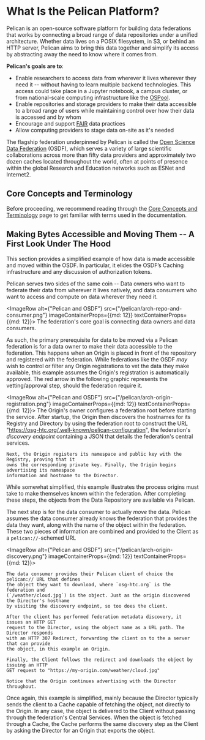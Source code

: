 
# What Is the Pelican Platform?

Pelican is an open-source software platform for building data federations that works by connecting a broad range of data repositories under a unified architecture. Whether data lives on a POSIX filesystem, in S3, or behind an HTTP server, Pelican aims to bring this data together and simplify its access by abstracting away the need to know where it comes from.

**Pelican's goals are to**:
- Enable researchers to access data from wherever it lives wherever they need it -- without having to learn multiple backend technologies. This access could take place in a Jupyter notebook, a campus cluster, or from national-scale computing infrastructure like the [OSPool](https://osg-htc.org/services/open_science_pool.html).
- Enable repositories and storage providers to make their data accessible to a broad range of users while maintaining control over how their data is accessed and by whom
- Encourage and support [FAIR](https://www.go-fair.org/fair-principles/) data practices
- Allow computing providers to stage data on-site as it's needed

The flagship federation underpinned by Pelican is called the [Open Science Data Federation](https://osdf.osg-htc.org/) (OSDF), which serves a variety of large scientific collaborations across more than fifty data providers and approximately two dozen caches located throughout the world, often at points of presence within the global Research and Education networks such as ESNet and Internet2.

## Core Concepts and Terminology

Before proceeding, we recommend reading through the [Core Concepts and Terminology](./core-concepts.mdx) page to get familiar with terms used in the documentation.

## Making Bytes Accessible and Moving Them -- A First Look Under The Hood

This section provides a simplified example of how data is made accessible and moved within the OSDF. In particular, it elides the OSDF’s Caching infrastructure and any discussion of authorization tokens.

Pelican serves two sides of the same coin -- Data owners who want to federate their data from wherever it lives natively, and data consumers who want to access and compute on data wherever they need it.


<ImageRow alt={"Pelican and OSDF"} src={"/pelican/arch-repo-and-consumer.png"} imageContainerProps={{md: 12}} textContainerProps={{md: 12}}>
	The federation's core goal is connecting data owners and data consumers.
</ImageRow>


As such, the primary prerequisite for data to be moved via a Pelican federation is for a data owner to make their data accessible to the federation. This happens when an Origin is placed in front of the repository and registered with the federation. While federations like the OSDF *may* wish to control or filter any Origin registrations to vet the data they make available, this example assumes the Origin's registration is automatically approved. The red arrow in the following graphic represents the vetting/approval step, should the federation require it.

<ImageRow alt={"Pelican and OSDF"} src={"/pelican/arch-origin-registration.png"} imageContainerProps={{md: 12}} textContainerProps={{md: 12}}>
	The Origin's owner configures a federation root before starting the service. After startup, the
	Origin then discovers the hostnames for its Registry and Directory by using the federation root
	to construct the URL "https://osg-htc.org/.well-known/pelican-configuration", the federation's
	*discovery endpoint* containing a JSON that details the federation's central services.

	Next, the Origin registers its namespace and public key with the Registry, proving that it
	owns the corresponding private key. Finally, the Origin begins advertising its namespace
	information and hostname to the Director.
</ImageRow>

While somewhat simplified, this example illustrates the process origins must take to make themselves known within the federation. After completing these steps, the objects from the Data Repository are available via Pelican.

The next step is for the data consumer to actually *move* the data. Pelican assumes the data consumer already knows the federation that provides the data they want, along with the name of the object within the federation. These two pieces of information are combined and provided to the Client as a `pelican://`-schemed URL

<ImageRow alt={"Pelican and OSDF"} src={"/pelican/arch-origin-discovery.png"} imageContainerProps={{md: 12}} textContainerProps={{md: 12}}>

	The data consumer provides their Pelican client of choice the pelican:// URL that defines
	the object they want to download, where `osg-htc.org` is the federation and
	(`/weather/cloud.jpg`) is the object. Just as the origin discovered the Director's hostname
	by visiting the discovery endpoint, so too does the client.

	After the client has performed federation metadata discovery, it issues an HTTP GET
	request to the Director, using the object name as a URL path. The Director responds
	with an HTTP 307 Redirect, forwarding the client on to the a server that can provide
	the object, in this example an Origin.

	Finally, the Client follows the redirect and downloads the object by issuing an HTTP
	GET request to "https://my-origin.com/weather/cloud.jpg"

	Notice that the Origin continues advertising with the Director throughout.
</ImageRow>

Once again, this example is simplified, mainly because the Director typically sends the client to a Cache capable of fetching the object, not directly to the Origin. In any case, the object is delivered to the Client without passing through the federation's Central Services. When the object is fetched through a Cache, the Cache performs the same discovery step as the Client by asking the Director for an Origin that exports the object.
